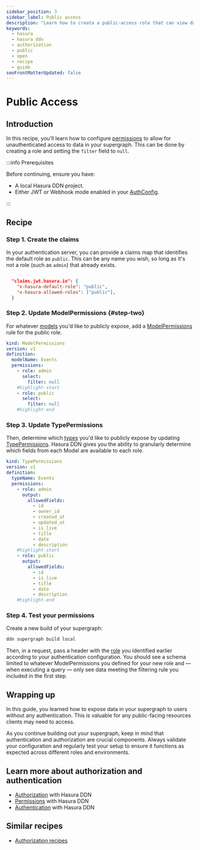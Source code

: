 ```yaml
---
sidebar_position: 3
sidebar_label: Public access
description: "Learn how to creata a public-access role that can view data without authentication."
keywords:
  - hasura
  - hasura ddn
  - authorization
  - public
  - open
  - recipe
  - guide
seoFrontMatterUpdated: false
---
```


# Public Access

## Introduction

In this recipe, you'll learn how to configure [permissions](/supergraph-modeling/permissions.mdx) to allow for
unauthenticated access to data in your supergraph. This can be done by creating a role and setting the `filter` field to
`null`.

:::info Prerequisites

Before continuing, ensure you have:

- A local Hasura DDN project.
- Either JWT or Webhook mode enabled in your [AuthConfig](/supergraph-modeling/auth-config.mdx).

:::

## Recipe

### Step 1. Create the claims

In your authentication server, you can provide a claims map that identifies the default role as `public`. This can be
any name you wish, so long as it's not a role (such as `admin`) that already exists.

```json title="E.g., a JWT claims configuration in an authentication service"

  "claims.jwt.hasura.io": {
    "x-hasura-default-role": "public",
    "x-hasura-allowed-roles": ["public"],
  }
```

### Step 2. Update ModelPermissions {#step-two}

For whatever [models](/supergraph-modeling/models.mdx) you'd like to publicly expose, add a
[ModelPermissions](/supergraph-modeling/permissions.mdx#modelpermissions-modelpermissions) rule for the public role.

```yaml title="Example ModelPermission for an Events Model"
kind: ModelPermissions
version: v1
definition:
  modelName: Events
  permissions:
    - role: admin
      select:
        filter: null
    #highlight-start
    - role: public
      select:
        filter: null
    #highlight-end
```

### Step 3. Update TypePermissions

Then, determine which [types](/supergraph-modeling/types.mdx) you'd like to publicly expose by updating
[TypePermissions](/supergraph-modeling/permissions.mdx#typepermissions-typepermissions). Hasura DDN gives you the
ability to granularly determine which fields from each Model are available to each role.

```yaml title="Example TypePermissions for an Events Model"
kind: TypePermissions
version: v1
definition:
  typeName: Events
  permissions:
    - role: admin
      output:
        allowedFields:
          - id
          - owner_id
          - created_at
          - updated_at
          - is_live
          - title
          - date
          - description
    #highlight-start
    - role: public
      output:
        allowedFields:
          - id
          - is_live
          - title
          - date
          - description
    #highlight-end
```

### Step 4. Test your permissions

Create a new build of your supergraph:

```sh
ddn supergraph build local
```

Then, in a request, pass a header with the [role](#step-two) you identified earlier according to your authentication
configuration. You should see a schema limited to whatever ModelPermissions you defined for your new role and — when
executing a query — only see data meeting the filtering rule you included in the first step.

## Wrapping up

In this guide, you learned how to expose data in your supergraph to users without any authentication. This is valuable
for any public-facing resources clients may need to access.

As you continue building out your supergraph, keep in mind that authentication and authorization are crucial components.
Always validate your configuration and regularly test your setup to ensure it functions as expected across different
roles and environments.

## Learn more about authorization and authentication

- [Authorization](/auth/authorization/index.mdx) with Hasura DDN
- [Permissions](/supergraph-modeling/permissions.mdx) with Hasura DDN
- [Authentication](/auth/authentication/index.mdx) with Hasura DDN

## Similar recipes

- [Authorization recipes](/recipes/authorization/index.mdx)
